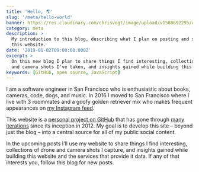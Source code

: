 ```yaml
---
title: 'Hello, 🌎'
slug: '/meta/hello-world'
banner: https://res.cloudinary.com/chrisvogt/image/upload/v1588692295/chrisvogt-me/photo/hello-world.png
category: meta
description: >
  My introduction to this blog, describing what I plan on posting and sharing on
  this website.
date: '2019-01-02T09:00:00.000Z'
excerpt: >
  On this new blog I plan to share things I find interesting, collections of drone
  and camera shots I've taken, and insights gained while building this website.
keywords: [GitHub, open source, JavaScript]
---
```


I am a software engineer in San Francisco who is enthusiastic about books, cameras, code,
dogs, and music. In 2016 I moved to San Francisco where I live with 3 roommates and a goofy golden retriever mix who makes
frequent appearances on [my Instagram feed](https://instagram.com/c1v0/).

This website is a [personal project on GitHub](https://github.com/personal-site/blog) that has gone through [many iterations](https://web.archive.org/web/*/chrisvogt.me) since its inception in 2012. My goal is to develop this site – beyond just the blog – into a central source for all of my public social content.

In the upcoming posts I'll use my website to share things I find interesting, collections of drone and camera shots I capture, and insights gained while building this website and the services that provide it data. If any of that interests you, follow this blog for new posts.
